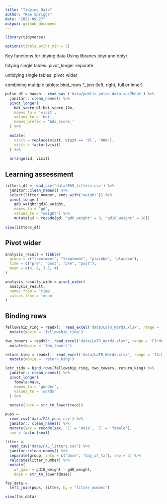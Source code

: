 ```yaml
---
title: "Tidying Data"
author: "Rae Spriggs"
date: "2022-09-27"
output: github_document
---
```


```r
library(tidyverse)

options(tibble.print_min = 5)
```

Key functions for tidying data 
Using libraries tidyr and dplyr 

tidying single tables: 
pivot_longer 
separate

untidying single tables: 
pivot_wider 

combining multiple tables: 
bind_rows
*_join (left, right, full or inner)

```r
pulse_df = haven:: read_sas ('data/public_pulse_data.sas7bdat') %>% 
  janitor:: clean_names() %>% 
  pivot_longer(
    bdi_score_bl:bdi_score_12m,
    names_to = 'visit', 
    values_to = 'bdi',
    names_prefix = 'bdi_score_' 
  ) %>% 
  
  mutate(
    visit = replace(visit, visit == 'bl', '00m'), 
    visit = factor(visit)
  ) %>% 
  
  arrange(id, visit)

```

## Learning assessment
```r

litters_df = read_csv('data/FAS_litters.csv') %>% 
  janitor::clean_names() %>% 
  select(litter_number, ends_with("weight")) %>% 
  pivot_longer(
    gd0_weight:gd18_weight,
    names_to = "gd", 
    values_to = "weight") %>% 
    mutate(gd = recode(gd, "gd0_weight" = 0, "gd18_weight" = 18))
  
view(litters_df)
```

## Pivot wider 
```r
analysis_result = tibble(
  group = c("treatment", "treatment", "placebo", "placebo"),
  time = c("pre", "post", "pre", "post"),
  mean = c(4, 8, 3.5, 4)
)

analysis_results_wide = pivot_wider(
  analysis_result, 
  names_from = 'time', 
  values_from = 'mean'
)
```

## Binding rows 
```r
fellowship_ring = readxl:: read_excel('data/LoTR_Words.xlsx', range = 'B3:D6') %>% 
  mutate(movie = 'fellowship_ring')

two_towers = readxl:: read_excel('data/LoTR_Words.xlsx', range = 'F3:H6') %>% 
  mutate(movie = 'two_towers')

return_king = readxl:: read_excel('data/LoTR_Words.xlsx', range = 'J3:L6') %>% 
  mutate(movie = 'return_king')

lotr_tidy = bind_rows(fellowship_ring, two_towers, return_king) %>% 
  janitor:: clean_names() %>% 
  pivot_longer(
    female:male, 
    names_to = 'gender',
    values_to = 'words'
  ) %>% 
  
  mutate(race = str_to_lower(race))
```

```r
pups = 
  read_csv('data/FAS_pups.csv') %>% 
  janitor:: clean_names() %>% 
  mutate(sex = recode(sex, `1` = 'male', `2` = 'female'), 
  sex = factor(sex))

litter = 
  read_csv("data/FAS_litters.csv") %>%
  janitor::clean_names() %>%
  separate(group, into = c("dose", "day_of_tx"), sep = 3) %>%
  relocate(litter_number) %>%
  mutate(
    wt_gain = gd18_weight - gd0_weight,
    dose = str_to_lower(dose))

fas_data = 
  left_join(pups, litter, by = "litter_number")

view(fas_data)

```

